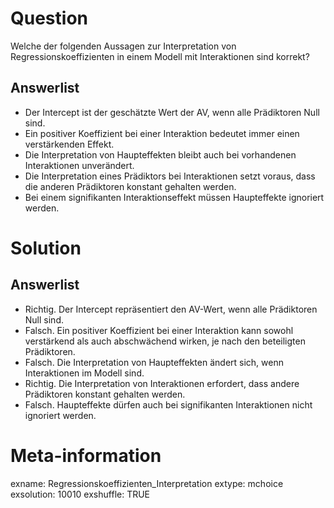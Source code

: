 Question
========
Welche der folgenden Aussagen zur Interpretation von Regressionskoeffizienten in einem Modell mit Interaktionen sind korrekt?

Answerlist
----------
* Der Intercept ist der geschätzte Wert der AV, wenn alle Prädiktoren Null sind.
* Ein positiver Koeffizient bei einer Interaktion bedeutet immer einen verstärkenden Effekt.
* Die Interpretation von Haupteffekten bleibt auch bei vorhandenen Interaktionen unverändert.
* Die Interpretation eines Prädiktors bei Interaktionen setzt voraus, dass die anderen Prädiktoren konstant gehalten werden.
* Bei einem signifikanten Interaktionseffekt müssen Haupteffekte ignoriert werden.

Solution
========
Answerlist
----------
* Richtig. Der Intercept repräsentiert den AV-Wert, wenn alle Prädiktoren Null sind.
* Falsch. Ein positiver Koeffizient bei einer Interaktion kann sowohl verstärkend als auch abschwächend wirken, je nach den beteiligten Prädiktoren.
* Falsch. Die Interpretation von Haupteffekten ändert sich, wenn Interaktionen im Modell sind.
* Richtig. Die Interpretation von Interaktionen erfordert, dass andere Prädiktoren konstant gehalten werden.
* Falsch. Haupteffekte dürfen auch bei signifikanten Interaktionen nicht ignoriert werden.

Meta-information
================
exname: Regressionskoeffizienten_Interpretation
extype: mchoice 
exsolution: 10010
exshuffle: TRUE
